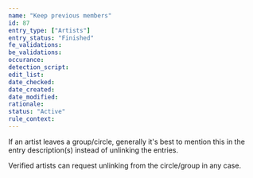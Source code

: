 ```yaml
---
name: "Keep previous members"
id: 87
entry_type: ["Artists"]
entry_status: "Finished"
fe_validations:
be_validations:
occurance:
detection_script:
edit_list:
date_checked:
date_created:
date_modified:
rationale:
status: "Active"
rule_context:
---
```

If an artist leaves a group/circle, generally it's best to mention this in the entry description(s) instead of unlinking the entries.

Verified artists can request unlinking from the circle/group in any case.